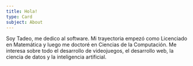 ```yaml
---
title: Hola!
type: Card
subject: About
---
```


Soy Tadeo, me dedico al software. Mi trayectoria empezó como Licenciado en Matemática y luego me doctoré en Ciencias de la Computación. Me interesa sobre todo el desarrollo de videojuegos, el desarrollo web, la ciencia de datos y la inteligencia artificial.